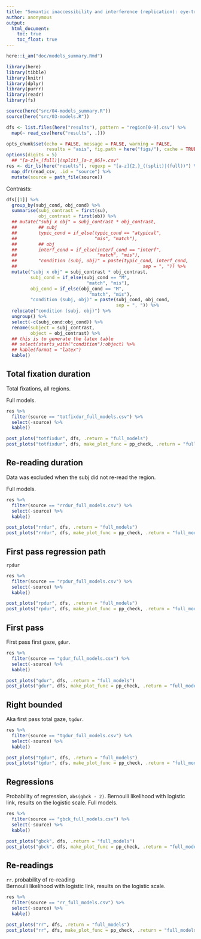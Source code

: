 ```yaml
---
title: "Semantic inaccessibility and interference (replication): eye-tracking models"
author: anonymous
output: 
  html_document:
    toc: true
    toc_float: true
---
```


```r

here::i_am("doc/models_summary.Rmd")

library(here)
library(tibble)
library(knitr)
library(dplyr)
library(purrr)
library(readr)
library(fs)

source(here("src/04-models_summary.R"))
source(here("src/03-models.R"))

dfs <- list.files(here("results"), pattern = "region[0-9].csv") %>%
  map(~ read_csv(here("results", .)))

opts_chunk$set(echo = FALSE, message = FALSE, warning = FALSE,
               results = "asis", fig.path = here("figs/"), cache = TRUE)
options(digits = 5)
  ## "[a-z]+_(full)|(split)_[a-z_86]+.csv"
res <- dir_ls(here("results"), regexp = "[a-z]{2,}_((split)|(full))") %>%
  map_dfr(read_csv, .id = "source") %>%
  mutate(source = path_file(source))
```


Contrasts:
```r
dfs[[1]] %>%
  group_by(subj_cond, obj_cond) %>%
  summarise(subj_contrast = first(su),
            obj_contrast = first(ob)) %>%
  ## mutate("subj x obj" = subj_contrast * obj_contrast,
  ##        ## subj
  ##        typic_cond = if_else(typic_cond == "atypical",
  ##                             "mis", "match"),
  ##        ## obj
  ##        interf_cond = if_else(interf_cond == "interf",
  ##                              "match", "mis"),
  ##        "condition (subj, obj)" = paste(typic_cond, interf_cond,
  ##                                               sep = ", ")) %>%
  mutate("subj x obj" = subj_contrast * obj_contrast,
         subj_cond = if_else(subj_cond == "M",
                              "match", "mis"),
         obj_cond = if_else(obj_cond == "M",
                               "match", "mis"),
         "condition (subj, obj)" = paste(subj_cond, obj_cond,
                                         sep = ", ")) %>%
  relocate("condition (subj, obj)") %>%
  ungroup() %>%
  select(-c(subj_cond:obj_cond)) %>%
  rename(subject = subj_contrast,
         object = obj_contrast) %>%
  ## this is to generate the latex table
  ## select(starts_with("condition"):object) %>%
  ## kable(format = "latex")
  kable()
```

## Total fixation duration

Total fixations, all regions.

Full models.

```r
res %>%
  filter(source == "totfixdur_full_models.csv") %>%
  select(-source) %>%
  kable()
```

```r
post_plots("totfixdur", dfs, .return = "full_models")
post_plots("totfixdur", dfs, make_plot_func = pp_check, .return = "full_models")
```


## Re-reading duration

Data was excluded when the subj did not re-read the region.

Full models.

```r
res %>%
  filter(source == "rrdur_full_models.csv") %>%
  select(-source) %>%
  kable()
```

```r
post_plots("rrdur", dfs, .return = "full_models")
post_plots("rrdur", dfs, make_plot_func = pp_check, .return = "full_models")
```


## First pass regression path

`rpdur`

```r
res %>%
  filter(source == "rpdur_full_models.csv") %>%
  select(-source) %>%
  kable()
```

```r
post_plots("rpdur", dfs, .return = "full_models")
post_plots("rpdur", dfs, make_plot_func = pp_check, .return = "full_models")
```

## First pass


First pass first gaze, `gdur`. 

```r
res %>%
  filter(source == "gdur_full_models.csv") %>%
  select(-source) %>%
  kable()
```

```r
post_plots("gdur", dfs, .return = "full_models")
post_plots("gdur", dfs, make_plot_func = pp_check, .return = "full_models")
```


## Right bounded

Aka first pass total gaze, `tgdur`. 

```r
res %>%
  filter(source == "tgdur_full_models.csv") %>%
  select(-source) %>%
  kable()
```

```r
post_plots("tgdur", dfs, .return = "full_models")
post_plots("tgdur", dfs, make_plot_func = pp_check, .return = "full_models")
```

## Regressions

Probability of regression, `abs(gbck - 2)`. Bernoulli likelihood with logistic link, results on the logistic scale.
Full models.

```r
res %>%
  filter(source == "gbck_full_models.csv") %>%
  select(-source) %>%
  kable()
```

```r
post_plots("gbck", dfs, .return = "full_models")
post_plots("gbck", dfs, make_plot_func = pp_check, .return = "full_models")
```



## Re-readings

`rr`. probability of re-reading  
Bernoulli likelihood with logistic link, results on the logistic scale.

```r
res %>%
  filter(source == "rr_full_models.csv") %>%
  select(-source) %>%
  kable()
```

```r
post_plots("rr", dfs, .return = "full_models")
post_plots("rr", dfs, make_plot_func = pp_check, .return = "full_models")
```

